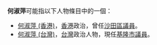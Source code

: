'''何淑萍'''可能指以下人物條目中的一個：
*[[何淑萍_(香港)|何淑萍 (香港)]]，[[香港|香港]]政治，曾任[[沙田區議會|沙田區議員]]。
*[[何淑萍_(台灣)|何淑萍 (台灣)]]，[[台灣|台灣]]政治人物，現任[[基隆市議會|基隆市議員]]。

{{disambig|H|cat=三字何姓人名消歧義}}